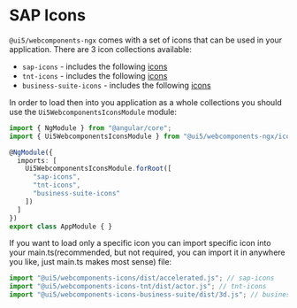 
<Meta title="SAP Icons"></Meta>

# SAP Icons

`@ui5/webcomponents-ngx` comes with a set of icons that can be used in your application. There are 3 icon collections available:
- `sap-icons` - includes the following [icons](https://sdk.openui5.org/test-resources/sap/m/demokit/iconExplorer/webapp/index.html#/overview/SAP-icons)
- `tnt-icons` - includes the following [icons](https://sdk.openui5.org/test-resources/sap/m/demokit/iconExplorer/webapp/index.html#/overview/SAP-icons-TNT)
- `business-suite-icons` - includes the following [icons](https://ui5.sap.com/test-resources/sap/m/demokit/iconExplorer/webapp/index.html#/overview/BusinessSuiteInAppSymbols)

In order to load then into you application as a whole collections you should use the `Ui5WebcomponentsIconsModule` module:

```typescript
import { NgModule } from "@angular/core";
import { Ui5WebcomponentsIconsModule } from "@ui5/webcomponents-ngx/icons";

@NgModule({
  imports: [
    Ui5WebcomponentsIconsModule.forRoot([
      "sap-icons",
      "tnt-icons",
      "business-suite-icons"
    ])
  ]
})
export class AppModule { }
```

If you want to load only a specific icon you can import specific icon into your main.ts(recommended, but not required, you can import it in anywhere you like, just main.ts makes most sense) file:

```typescript
import "@ui5/webcomponents-icons/dist/accelerated.js"; // sap-icons
import "@ui5/webcomponents-icons-tnt/dist/actor.js"; // tnt-icons
import "@ui5/webcomponents-icons-business-suite/dist/3d.js"; // business-suite-icons
```
